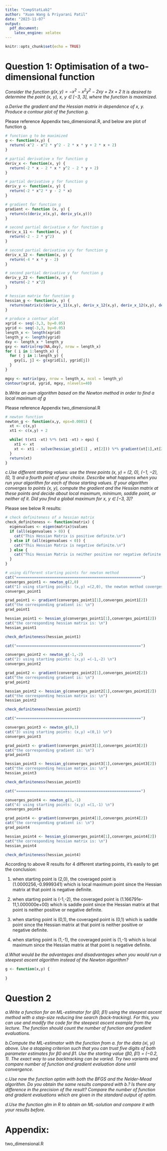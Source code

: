```yaml
---
title: "CompStatLab2"
author: "Xuan Wang & Priyarani Patil"
date: "2023-11-07"
output: 
  pdf_document:
    latex_engine: xelatex
---
```


```r
knitr::opts_chunk$set(echo = TRUE)
```

```{=tex}
\begin{center}
Computational Statistics 732A90
| Computer Lab 1
\end{center}
```

# Question 1: Optimisation of a two-dimensional function

*Consider the function $g(x, y) = −x^2 − x^2y^2 − 2xy + 2x + 2$ It is desired to determine the point (x, y), x, y ∈ [−3, 3], where the function is maximized.*

*a.Derive the gradient and the Hessian matrix in dependence of x, y. Produce a contour plot of the function g.*

\textcolor{red}{Answer:}
Please reference Appendix two_dimensional.R, and below are plot of function g.

```r
# function g to be maximized
g <- function(x,y) {
  return(-x^2 - x^2 * y^2 - 2 * x * y + 2 * x + 2)
}

# partial derivative x for function g
deriv_x <- function(x, y) {
  return(-2 * x - 2 * x * y^2 - 2 * y + 2)
}

# partial derivative y for function g
deriv_y <- function(x, y) {
  return(-2 * x^2 * y - 2 * x)
}

# gradient for function g
gradient <- function (x, y) {
  return(c(deriv_x(x,y), deriv_y(x,y)))
}

# second partial derivative x for function g
deriv_x_11 <- function(x, y) {
  return(-2 - 2 * y^2)
}

# second partial derivative x/y for function g
deriv_x_12 <- function(x, y) {
  return(-4 * x * y - 2)
}

# second partial derivative y for function g
deriv_y_22 <- function(x, y) {
  return(-2 * x^2)
}

# hessian matrix for function g
hessian_g <- function(x, y) {
  return(matrix(c(deriv_x_11(x,y), deriv_x_12(x,y), deriv_x_12(x,y), deriv_y_22(x,y)), nrow = 2, ncol = 2))
}

# produce a contour plot
xgrid <- seq(-3,3, by=0.05)
ygrid <- seq(-3,3, by=0.05)
length_x <- length(xgrid)
length_y <- length(ygrid)
dxy <- length_x * length_y
gxy <- matrix(rep(NA,dxy), nrow = length_x)
for ( i in 1:length_x) {
  for ( j in 1:length_y) {
    gxy[i, j] <- g(xgrid[i], ygrid[j])
  }
}

mgxy <- matrix(gxy, nrow = length_x, ncol = length_y)
contour(xgrid, ygrid, mgxy, nlevels=40)

```

*b.Write an own algorithm based on the Newton method in order to find a local maximum of g*

\textcolor{red}{Answer:}

Please reference Appendix two_dimensional.R

```r
# newton function
newton_g <- function(x,y, eps=0.0001) {
  xt <- c(x,y)
  xt1 <- c(x,y) + 2

  while( t(xt1 -xt) %*% (xt1 -xt) > eps) {
    xt1 <- xt
    xt <- xt1 - solve(hessian_g(xt[1] , xt[2])) %*% gradient(xt[1],xt[2])
  }
  return(xt)
}
```

*c.Use different starting values: use the three points (x, y) = (2, 0), (−1, −2), (0, 1) and a fourth point of your choice. Describe what happens when you run your algorithm for each of those starting values. If your algorithm converges to points (x, y), compute the gradient and the Hessian matrix at these points and decide about local maximum, minimum, saddle point, or neither of it. Did you find a global maximum for x, y ∈ [−3, 3]?*

\textcolor{red}{Answer:}

Please see below R results:

```r
# check definiteness of a hessian matrix
check_definiteness <- function(matrix) {
  eigenvalues <- eigen(matrix)$values
  if (all(eigenvalues > 0)) {
    cat("This Hessian Matrix is positive definite.\n")
  } else if (all(eigenvalues < 0)) {
    cat("This Hessian Matrix is negative definite.\n")
  } else {
    cat("This Hessian Matrix is neither positive nor negative definite.\n")
  }
}

# using different starting points for newton method
cat("========================================================")
converges_point1 <- newton_g(2,0)
cat("1) using starting points: (x,y) =(2,0), the newton method coverges to point: \n")
converges_point1

grad_point1 <- gradient(converges_point1[1],converges_point1[2])
cat("the corresponding gradient is: \n")
grad_point1

hessian_point1 <- hessian_g(converges_point1[1],converges_point1[2])
cat("the corresponding hessian matrix is: \n")
hessian_point1

check_definiteness(hessian_point1)

cat("========================================================")

converges_point2 <- newton_g(-1,-2)
cat("2) using starting points: (x,y) =(-1,-2) \n")
converges_point2

grad_point2 <- gradient(converges_point2[1],converges_point2[2])
cat("the corresponding gradient is: \n")
grad_point2

hessian_point2 <- hessian_g(converges_point2[1],converges_point2[2])
cat("the corresponding hessian matrix is: \n")
hessian_point2

check_definiteness(hessian_point2)

cat("========================================================")

converges_point3 <- newton_g(0,1)
cat("3) using starting points: (x,y) =(0,1) \n")
converges_point3

grad_point3 <- gradient(converges_point3[1],converges_point3[2])
cat("the corresponding gradient is: \n")
grad_point3

hessian_point3 <- hessian_g(converges_point3[1],converges_point3[2])
cat("the corresponding hessian matrix is: \n")
hessian_point3

check_definiteness(hessian_point3)

cat("========================================================")

converges_point4 <- newton_g(1,-1)
cat("4) using starting points: (x,y) =(1,-1) \n")
converges_point4

grad_point4 <- gradient(converges_point4[1],converges_point4[2])
cat("the corresponding gradient is: \n")
grad_point4

hessian_point4 <- hessian_g(converges_point4[1],converges_point4[2])
cat("the corresponding hessian matrix is: \n")
hessian_point4

check_definiteness(hessian_point4)

```

According to above R results for 4 different starting points, it's easily to get the conclusion:

1) when starting point is (2,0), the coveraged point is (1.0000256,-0.9999341) which is local maximum point since the Hessian matrix at that point is negative definite.

2) when starting point is (-1,-2), the coveraged point is (1.166791e-11,1.000000e+00) which is saddle point since the Hessian matrix at that point is neither positive or negative definite.

3) when starting point is (0,1), the coveraged point is (0,1) which is saddle point since the Hessian matrix at that point is neither positive or negative definite.

4) when starting point is (1,-1), the coveraged point is (1,-1) which is local maximum since the Hessian matrix at that point is negative definite.


*d.What would be the advantages and disadvantages when you would run a steepest ascent algorithm instead of the Newton algorithm?*

\textcolor{red}{Answer:}

```r
g <- function(x,y) {
  
}
```



# Question 2

*a.Write a function for an ML-estimator for (β0, β1) using the steepest ascent method with a step-size reducing line search (back-tracking). For this, you can use and modify the code for the steepest ascent example from the lecture. The function should count the number of function and gradient evaluations.*

\textcolor{red}{Answer:}

*b.Compute the ML-estimator with the function from a. for the data (xi, yi) above. Use a stopping criterion such that you can trust five digits of both parameter estimates for β0 and β1. Use the starting value (β0, β1) = (−0.2, 1). The exact way to use backtracking can be varied. Try two variants and compare number of function and gradient evaluation done until convergence.*

\textcolor{red}{Answer:}

*c.Use now the function optim with both the BFGS and the Nelder-Mead algorithm. Do you obtain the same results compared with b.? Is there any difference in the precision of the result? Compare the number of function and gradient evaluations which are given in the standard output of optim.*

\textcolor{red}{Answer:}

*d.Use the function glm in R to obtain an ML-solution and compare it with your results before.*

\textcolor{red}{Answer:}


# Appendix: 

two_dimensional.R

```r

```

